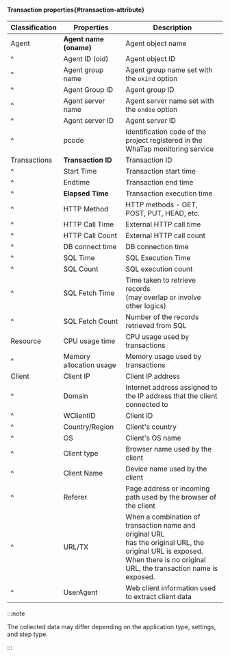 #### Transaction properties{#transaction-attribute}

| Classification | Properties              | Description                                                                                                                                                                     |
| -------------- | ----------------------- | ------------------------------------------------------------------------------------------------------------------------------------------------------------------------------- |
| Agent          | **Agent name (oname)**  | Agent object name                                                                                                                                                               |
| ^              | Agent ID (oid)          | Agent object ID                                                                                                                                                                 |
| ^              | Agent group name        | Agent group name set with the `okind` option                                                                                                                                    |
| ^              | Agent Group ID          | Agent group ID                                                                                                                                                                  |
| ^              | Agent server name       | Agent server name set with the `ondoe` option                                                                                                                                   |
| ^              | Agent server ID         | Agent server ID                                                                                                                                                                 |
| ^              | pcode                   | Identification code of the project registered in the WhaTap monitoring service                                                                                                  |
| Transactions   | **Transaction ID**      | Transaction ID                                                                                                                                                                  |
| ^              | Start Time              | Transaction start time                                                                                                                                                          |
| ^              | Endtime                 | Transaction end time                                                                                                                                                            |
| ^              | **Elapsed Time**        | Transaction execution time                                                                                                                                                      |
| ^              | HTTP Method             | HTTP methods - GET, POST, PUT, HEAD, etc.                                                                                                                                       |
| ^              | HTTP Call Time          | External HTTP call time                                                                                                                                                         |
| ^              | HTTP Call Count         | External HTTP call count                                                                                                                                                        |
| ^              | DB connect time         | DB connection time                                                                                                                                                              |
| ^              | SQL Time                | SQL Execution Time                                                                                                                                                              |
| ^              | SQL Count               | SQL execution count                                                                                                                                                             |
| ^              | SQL Fetch Time          | Time taken to retrieve records<br/>(may overlap or involve other logics)                                                                                                        |
| ^              | SQL Fetch Count         | Number of the records retrieved from SQL                                                                                                                                        |
| Resource       | CPU usage time          | CPU usage used by transactions                                                                                                                                                  |
| ^              | Memory allocation usage | Memory usage used by transactions                                                                                                                                               |
| Client         | Client IP               | Client IP address                                                                                                                                                               |
| ^              | Domain                  | Internet address assigned to the IP address that the client connected to                                                                                                        |
| ^              | WClientID               | Client ID                                                                                                                                                                       |
| ^              | Country/Region          | Client's country                                                                                                                                                                |
| ^              | OS                      | Client's OS name                                                                                                                                                                |
| ^              | Client type             | Browser name used by the client                                                                                                                                                 |
| ^              | Client Name             | Device name used by the client                                                                                                                                                  |
| ^              | Referer                 | Page address or incoming path used by the browser of the client                                                                                                                 |
| ^              | URL/TX                  | When a combination of transaction name and original URL<br/> has the original URL, the original URL is exposed. When there is no original URL, the transaction name is exposed. |
| ^              | UserAgent               | Web client information used to extract client data                                                                                                                              |

:::note

The collected data may differ depending on the application type, settings, and step type.

:::
